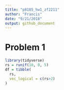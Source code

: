 ```yaml
---
title: "p8105_hw1_zf2211"
author: "Francis"
date: "9/21/2018"
output: github_document
---
```


# Problem 1

```r
library(tidyverse)
rs = runif(10, 0, 5)
df = tibble(
  rs,
  vec_logical = c(rs>2)
)
```
